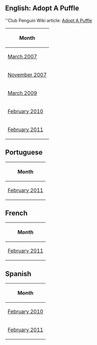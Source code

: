 ==English: Adopt A Puffle==
''Club Penguin Wiki article: [[clubpenguinwiki:Adopt A Puffle|Adopt A Puffle]]

<center>
{|class="wikitable" border="1"
!Month
|-
|[[Media:Adopt_0703.swf|March 2007]]
|-
|[[Media:ENNov2007.swf|November 2007]]
|-
|[[Media:Mar2009Adopt.swf|March 2009]]
|-
|[[Media:February10Pompoms.swf|February 2010]]
|-
|[[Media:Feb2011Adopt.swf|February 2011]]
|}
</center>

==Portuguese==
<center>
{|class="wikitable" border="1"
!Month
|-
|[[Media:PTCataloguesAdoptFeb2011.swf|February 2011]]
|}
</center>

==French==
<center>
{|class="wikitable" border="1"
!Month
|-
|[[Media:FRCataloguesAdoptFeb2011.swf|February 2011]]
|}
</center>

==Spanish==
<center>
{|class="wikitable" border="1"
!Month
|-
|[[Media:AdoptaPuffleESFeb2010.swf|February 2010]]
|-
|[[Media:ESCataloguesAdoptFeb2011.swf|February 2011]]
|}
</center>
